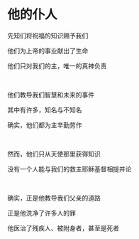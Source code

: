# 他的仆人

先知们将祝福的知识赐予我们

他们为上帝的事业献出了生命

他们只对我们的主，唯一的真神负责

<p></p>

<br />

他们教导我们智慧和未来的事件

其中有许多，知名与不知名

确实，他们都为主辛勤劳作

<p></p>

<br />

然而，他们只从天使那里获得知识

没有一个人能与我们的救主耶稣基督相提并论

<br />

确实，正是他教导我们父亲的道路

正是他洗净了许多人的罪

他医治了残疾人、被附身者，甚至是死者

<p></p>